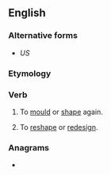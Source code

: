 ==English==

===Alternative forms===
* {{l|en|remold}} ''US''

===Etymology===
{{prefix|re|mould|lang=en}}

===Verb===
{{en-verb}}

# {{lb|en|British}} To [[mould]] or [[shape]] again.
# {{lb|en|British}} To [[reshape]] or [[redesign]].

===Anagrams===
* {{anagrams|en|Moulder|R-module|moulder}}